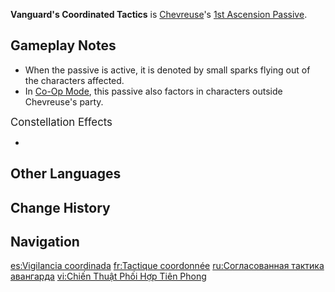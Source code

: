 {{Talent Infobox
|image         = Talent Vanguard's Coordinated Tactics.png
|character     = Chevreuse
|type          = 1st Ascension Passive
|info          = When all party members are {{Color|Pyro}} and {{Color|Electro}} characters and there is at least one Pyro and one Electro character each in the party:<br>Chevreuse grants "Coordinated Tactics" to nearby party members: After a character triggers the Overloaded reaction, the {{Color|Pyro}} and {{Color|Electro}} RES of the opponent(s) affected by this Overloaded reaction will be decreased by 40% for 6s.<br>The "Coordinated Tactics" effect will be removed when the Elemental Types of the characters in the party do not meet the basic requirements for the Passive Talent.
|scale_att1    = 
|scale_att2    = 
|utility1      = Pyro RES Reduction
|utility2      = Electro RES Reduction
}}
'''Vanguard's Coordinated Tactics''' is [[Chevreuse]]'s [[1st Ascension Passive]].

==Gameplay Notes==
* When the passive is active, it is denoted by small sparks flying out of the characters affected.
* In [[Co-Op Mode]], this passive also factors in characters outside Chevreuse's party.{{Verify}}
;<big>Constellation Effects</big>
* {{Talent Note|constellation|1|Stable Front Line's Resolve}}

==Other Languages==
{{Other Languages
|en      = Vanguard's Coordinated Tactics
|zhs     = 尖兵协同战法
|zhs_rm  = Jiānbīng Xiétóng Zhànfǎ
|zht     = 尖兵協同戰法
|zht_rm  = Jiānbīng Xiétóng Zhànfǎ
|zh_tl   = 
|ja      = 尖兵協同戦術
|ja_rm   = Senpei Kyuudou Senjutsu
|ja_tl   = Vanguard Coordinated Tactics
|ko      = 선봉 협동 전술
|ko_rm   = 
|ko_tl   = 
|es      = Vigilancia coordinada
|es_tl   = Coordinated Vigilance
|fr      = Tactique coordonnée
|fr_tl   = Coordinated Tactics
|ru      = Согласованная тактика авангарда
|ru_tl   = Vanguard's Coordinated Tactics
|th      = Vanguard's Coordinated Tactics
|vi      = Chiến Thuật Phối Hợp Tiên Phong
|vi_tl   = 
|de      = Koordinierte Taktik der Vorhut
|de_tl   = Coordinated Tactic of the Vanguard
|id      = Vanguard's Coordinated Tactics
|pt      = Táticas de Combate Coordenado
|pt_tl   = 
|tr      = Öncülerin Eş Güdümlü Taktikleri
|tr_tl   = 
|it      = Tattiche coordinate dell'avanguardia
|it_tl   = 
}}

==Change History==
{{Change History|4.3}}

==Navigation==
{{Talent Navbox|Chevreuse}}

[[es:Vigilancia coordinada]]
[[fr:Tactique coordonnée]]
[[ru:Согласованная тактика авангарда]]
[[vi:Chiến Thuật Phối Hợp Tiên Phong]]